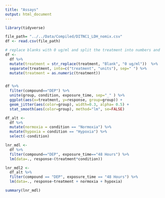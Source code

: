 ```yaml
---
title: "Assays"
output: html_document
---
```


```r
library(tidyverse)

file_path= "../../Data/Compiled/DITNC1_LDH_nomix.csv"
df <- read.csv(file_path)

# replace blanks with 0 ug/ml and split the treatment into numbers and units
df <- 
  df %>% 
  mutate(treatment = str_replace(treatment, "Blank", "0 ug/ml"))  %>% 
  separate(treatment, into=c("treatment", "units"), sep=" ") %>% 
  mutate(treatment = as.numeric(treatment))


df %>%
  filter(compound=="DEP") %>%
  unite(group, condition, exposure_time, sep="_" ) %>% 
  ggplot(aes(x=treatment, y=response, group=group)) +
  geom_jitter(aes(color=group), width=0.3, alpha= 0.5) +
  stat_smooth(aes(color=group), method="lm", se=FALSE)

df_alt <-
  df %>% 
  mutate(normoxia = condition == "Normoxia") %>% 
  mutate(hypoxia = condition == "Hypoxia") %>% 
  select(-condition)

lnr_mdl <-
  df %>% 
  filter(compound=="DEP", exposure_time=="48 Hours") %>% 
  lm(data=., response~(treatment*condition))

lnr_mdl2 <-
  df_alt %>% 
  filter(compound == "DEP", exposure_time == "48 Hours") %>% 
  lm(data=., response~treatment + normoxia + hypoxia)

summary(lnr_mdl)

```

